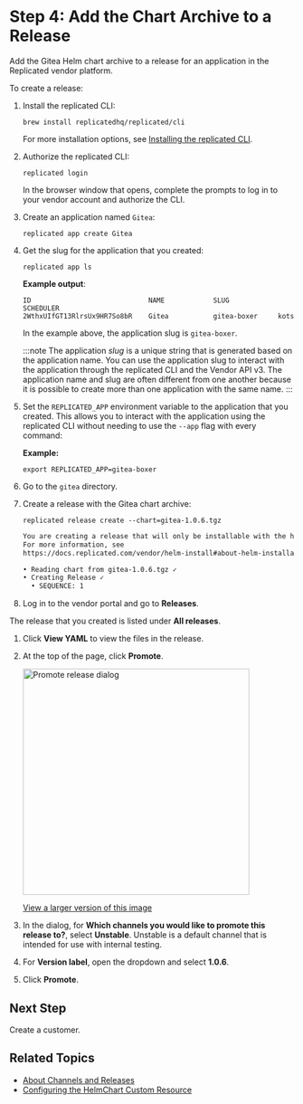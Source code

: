 # Step 4: Add the Chart Archive to a Release

Add the Gitea Helm chart archive to a release for an application in the Replicated vendor platform.

To create a release:

1. Install the replicated CLI:

   ```
   brew install replicatedhq/replicated/cli
   ```
   For more installation options, see [Installing the replicated CLI](/reference/replicated-cli-installing).

1. Authorize the replicated CLI:

   ```
   replicated login
   ```
   In the browser window that opens, complete the prompts to log in to your vendor account and authorize the CLI.

1. Create an application named `Gitea`:

   ```
   replicated app create Gitea
   ```

1. Get the slug for the application that you created:

   ```
   replicated app ls
   ```
   **Example output**:
   ```
   ID                             NAME            SLUG            SCHEDULER
   2WthxUIfGT13RlrsUx9HR7So8bR    Gitea           gitea-boxer     kots
   ```
   In the example above, the application slug is `gitea-boxer`.

   :::note
   The application _slug_ is a unique string that is generated based on the application name. You can use the application slug to interact with the application through the replicated CLI and the Vendor API v3. The application name and slug are often different from one another because it is possible to create more than one application with the same name.
   :::

1. Set the `REPLICATED_APP` environment variable to the application that you created. This allows you to interact with the application using the replicated CLI without needing to use the `--app` flag with every command:

   **Example:**

   ```
   export REPLICATED_APP=gitea-boxer
   ```

1. Go to the `gitea` directory.

1. Create a release with the Gitea chart archive:

   ```
   replicated release create --chart=gitea-1.0.6.tgz
   ```
   ```bash
   You are creating a release that will only be installable with the helm CLI.
   For more information, see
   https://docs.replicated.com/vendor/helm-install#about-helm-installations-with-replicated

   • Reading chart from gitea-1.0.6.tgz ✓
   • Creating Release ✓
     • SEQUENCE: 1
   ```

1. Log in to the vendor portal and go to **Releases**.

  The release that you created is listed under **All releases**.

1. Click **View YAML** to view the files in the release.

1. At the top of the page, click **Promote**.

   <img alt="Promote release dialog" src="/images/release-promote.png" width="400px"/>

   [View a larger version of this image](/images/release-promote.png) 

1. In the dialog, for **Which channels you would like to promote this release to?**, select **Unstable**. Unstable is a default channel that is intended for use with internal testing.

1. For **Version label**, open the dropdown and select **1.0.6**.

1. Click **Promote**.


## Next Step

Create a customer.

## Related Topics

* [About Channels and Releases](/vendor/releases-about)
* [Configuring the HelmChart Custom Resource](/vendor/helm-native-v2-using)